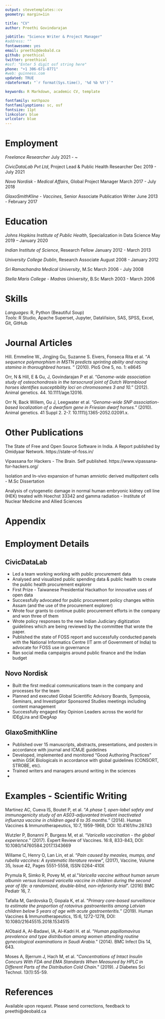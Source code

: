 ```yaml
---
output: stevetemplates::cv
geometry: margin=1in

title: "CV"
author: Preethi Govindarajan

jobtitle: "Science Writer & Project Manager"
#address: ""
fontawesome: yes
email: preethi@deobald.ca
github: preethical
twitter: preethical
#osf: "Enter 5 digit osf string here"
phone: "+1 306-671-8771"
#web: guinness.com
updated: TRUE
rdateformat: "`r format(Sys.time(), '%d %b %Y')`"

keywords: R Markdown, academic CV, template

fontfamily: mathpazo
fontfamilyoptions: sc, osf
fontsize: 11pt
linkcolor: blue
urlcolor: blue
---
```


# Employment


*Freelance Researcher* \hfill July 2021 - ~

*CivicDataLab Pvt Ltd*, Project Lead & Public Health Researcher \hfill Dec 2019 - July 2021

*Novo Nordisk - Medical Affairs*, Global Project Manager \hfill March 2017 - July 2018

*GlaxoSmithKline - Vaccines*, Senior Associate Publication Writer \hfill June 2013 - February 2017

# Education


*Johns Hopkins Institute of Public Health*, Specialization in Data Science \hfill May 2019 – January 2020

*Indian Institute of Science*, Research Fellow \hfill January 2012 - March 2013

*University College Dublin*, Research Associate \hfill August 2008 - January 2012

*Sri Ramachandra Medical University*, M.Sc \hfill March 2006 - July 2008

*Stella Maris College - Madras University*, B.Sc \hfill March 2003 - March 2006

# Skills


*Languages*: R, Python (Beautiful Soup)  
*Tools*: R Studio, Apache Superset, Jupyter, DataVision, SAS, SPSS, Excel, Git, GitHub

# Journal Articles


Hill. Emmeline W., Jingjing Gu, Suzanne S. Eivers, Fonseca Rita et al. "*A sequence polymorphism in MSTN
predicts sprinting ability and racing stamina in thoroughbred horses. *" (2010). PloS One 5, no. 1: e8645

Orr, N & Hill, E & Gu, J, Govindarajan P et al. "*Genome-wide association study of osteochondrosis in the tarsocrural joint of Dutch Warmblood horses identifies susceptibility loci on chromosomes 3 and 10.*" (2012). Animal genetics. 44. 10.1111/age.12016.

Orr N, Back Willem, Gu J, Leegwater et al. "*Genome-wide SNP association-based localization of a dwarfism gene in Friesian dwarf horses.*" (2010). Animal genetics. 41 Suppl 2. 2-7.  10.1111/j.1365-2052.02091.x.

# Other Publications


The State of Free and Open Source Software in India. A Report published by Omidyaar Network. https://state-of-foss.in/

Vipassana for Hackers - The Brain. Self published. https://www.vipassana-for-hackers.org/

Isolation and In-vivo expansion of human amniotic derived multipotent cells - M.Sc Dissertation

Analysis of cytogenetic damage in normal human embryonic kidney cell line (HEK) treated with Hoechst 33342 and gamma radiation - Institute of Nuclear Medicine and Allied Sciences


\newpage

# Appendix

#  Employment Details 

## CivicDataLab 

- Led a team working working with public procurement data
- Analysed and visualized public spending data & public health to create the public health procurement explorer
- First Prize - Taiwanese Presidential Hackathon for innovative uses of open data
- Successfully advocated for public procurement policy changes within Assam (and the use of the procurement explorer)
- Wrote four grants to continue public procurement efforts in the company and won three of them
- Wrote policy responses to the new Indian Judiciary digitization guidelines which are being reviewed by the committee that wrote the paper. 
- Published the state of FOSS report and successfully conducted panels with the National Informatics Centre (IT arm of Government of India) to advocate for FOSS use in governance
- Ran social media campaigns around public finance and the Indian budget

## Novo Nordisk

- Built the first medical communications team in the company and processes for the team
- Planned and executed Global Scientific Advisory Boards, Symposia, Seminars, and Investigator Sponsored Studies meetings including content management
- Successfully engaged Key Opinion Leaders across the world for IDEgLira and IDegAsp

## GlaxoSmithKline

- Published over 15 manuscripts, abstracts, presentations, and posters in accordance with journal and ICMJE guidelines
- Developed, implemented and monitored “Good Authoring Practices” within GSK Biologicals in
accordance with global guidelines (CONSORT, STROBE, etc).
- Trained writers and managers around writing in the sciences
- 

# Examples - Scientific Writing


Martinez AC, Cueva IS, Boutet P, et al.  "*A phase 1, open-label safety and immunogenicity study of an AS03-adjuvanted trivalent inactivated influenza vaccine in children aged 6 to 35 months.*" (2014). Human Vaccines & Immunotherapeutics, 10:7, 1959-1968, DOI: 10.4161/hv.28743 

Wutzler P, Bonanni P, Burgess M, et al. "*Varicella vaccination - the global experience.*" (2017). Expert Review of Vaccines. 16:8, 833-843, DOI: 10.1080/14760584.2017.1343669 

<!--Ciarametaro M, Bradshaw S.E., Guiglotto J, et al. "*Hidden efficiencies: making completion of the pediatric ##vaccine schedule more efficient for physicians*".(2015). Medicine, 94(4), e357.--> 

Willame C, Henry O, Lan Lin, et al. "*Pain caused by measles, mumps, and rubella vaccines: A systematic literature review*", (2017), Vaccine, Volume 35, Issue 42, Pages 5551-5558, ISSN 0264-410X

<!--Raes M., Strens D, Kleintjens J. et al."*Epidemiological trends for hospital admissions for acute rotavirus gastroenteritis in Belgium following the introduction of routine rotavirus vaccination and the subsequent switch from lyophilized to liquid formulation of Rotarix™.*" (2016). Epidemiology and Infection, 144(14), 3017-3024.-->

Prymula R, Simko R, Povey M, et al."*Varicella vaccine without human serum albumin versus licensed varicella vaccine in children during the second year of life: a randomized, double-blind, non-inferiority trial*". (2016) BMC Pediatr 16, 7.

Tafalla M, Gardovska D, Gopala K, et al. "*Primary care-based surveillance to estimate the proportion of rotavirus gastroenteritis among Latvian children below 5 years of age with acute gastroenteritis.*" (2019). Human Vaccines & Immunotherapeutics, 15:6, 1272-1278, DOI: 10.1080/21645515.2018.1534515

AlObaid A, Al-Badawi, IA, Al-Kadri H. et al. "*Human papillomavirus prevalence and type distribution among women attending routine gynecological examinations in Saudi Arabia.*" (2014). BMC Infect Dis 14, 643. 

<!--Ortiz-Lana N, Garrote E, Arístegui J, et al. "*A prospective study to assess the burden of influenza-related hospitalizations and emergency department visits among children in Bilbao, Spain (2010-2011)*". (2017). An Pediatr (Barc). 87(6):311-319.-->

<!--Khalil M, Azhar E, Kao M et al."*Gastroenteritis attributable to rotavirus in hospitalized Saudi Arabian children in the period 2007-2008.*" (2015) Clin Epidemiol. 7:129-37.-->

Moses A, Bjerrum J, Hach M, et al. "*Concentrations of Intact Insulin Concurs With FDA and EMA Standards When Measured by HPLC in Different Parts of the Distribution Cold Chain.*" (2019). J Diabetes Sci Technol. 13(1):55-59.




# References

Available upon request. Please send corrections, feedback to preethi@deobald.ca
